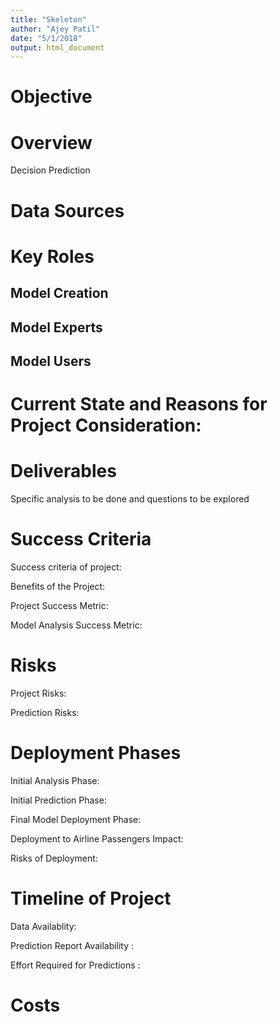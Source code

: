 ```yaml
---
title: "Skeleton"
author: "Ajey Patil"
date: "5/1/2018"
output: html_document
---
```



# Objective


# Overview


Decision Prediction


# Data Sources


# Key Roles
## Model Creation

## Model Experts

## Model Users

# Current State and Reasons for Project Consideration:


# Deliverables

Specific analysis to be done and questions to be explored


# Success Criteria

Success criteria of project:

Benefits of the Project:

Project Success Metric:

Model Analysis Success Metric:

# Risks

Project Risks:

Prediction Risks: 

# Deployment Phases

Initial Analysis Phase: 

Initial Prediction Phase: 

Final Model Deployment Phase: 

Deployment to Airline Passengers Impact:

Risks of Deployment:

# Timeline of Project

Data Availablity: 

Prediction Report Availability : 

Effort Required for Predictions :

# Costs

